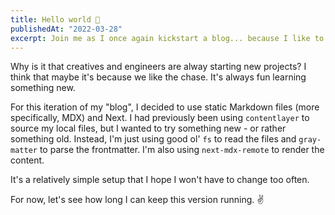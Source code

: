 ```yaml
---
title: Hello world 👋
publishedAt: "2022-03-28"
excerpt: Join me as I once again kickstart a blog... because I like to pretend I'm a writer.
---
```


Why is it that creatives and engineers are alway starting new projects? I think that maybe it's because we like the chase. It's always fun learning something new.

For this iteration of my "blog", I decided to use static Markdown files (more specifically, MDX) and Next. I had previously been using `contentlayer` to source my local files, but I wanted to try something new - or rather something old. Instead, I'm just using good ol' `fs` to read the files and `gray-matter` to parse the frontmatter. I'm also using `next-mdx-remote` to render the content.

It's a relatively simple setup that I hope I won't have to change too often.

For now, let's see how long I can keep this version running. ✌️

